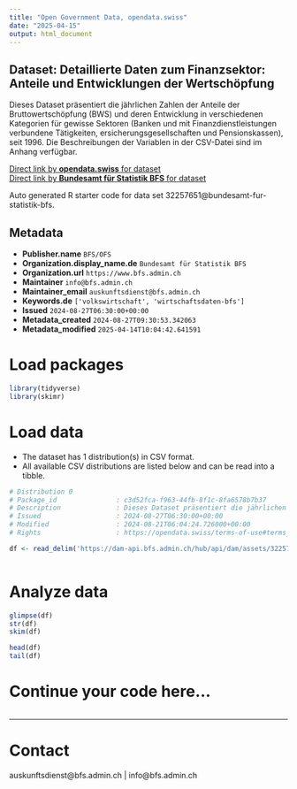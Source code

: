 ```yaml
---
title: "Open Government Data, opendata.swiss"
date: "2025-04-15"
output: html_document
---
```


## Dataset: Detaillierte Daten zum Finanzsektor: Anteile und Entwicklungen der Wertschöpfung

Dieses Dataset präsentiert die jährlichen Zahlen der Anteile der Bruttowertschöpfung (BWS) und deren Entwicklung in verschiedenen Kategorien für gewisse Sektoren (Banken und mit Finanzdienstleistungen verbundene Tätigkeiten, ersicherungsgesellschaften und Pensionskassen), seit 1996. Die Beschreibungen der Variablen in der CSV-Datei sind im Anhang verfügbar.

[Direct link by **opendata.swiss** for dataset](https://opendata.swiss/de/dataset/detaillierte-daten-zum-finanzsektor-anteile-und-entwicklungen-der-wertschopfung3)<br>
[Direct link by **Bundesamt für Statistik BFS** for dataset](https://www.bfs.admin.ch/asset/de/ts-x-04.02.03.05)

Auto generated R starter code for data set 32257651@bundesamt-fur-statistik-bfs.

## Metadata

- **Publisher.name** `BFS/OFS`
- **Organization.display_name.de** `Bundesamt für Statistik BFS`
- **Organization.url** `https://www.bfs.admin.ch`
- **Maintainer** `info@bfs.admin.ch`
- **Maintainer_email** `auskunftsdienst@bfs.admin.ch`
- **Keywords.de** `['volkswirtschaft', 'wirtschaftsdaten-bfs']`
- **Issued** `2024-08-27T06:30:00+00:00`
- **Metadata_created** `2024-08-27T09:30:53.342063`
- **Metadata_modified** `2025-04-14T10:04:42.641591`


# Load packages

```r

library(tidyverse)
library(skimr)

```

# Load data

-   The dataset has 1 distribution(s) in CSV format.
-   All available CSV distributions are listed below and can be read into a tibble.

```r

# Distribution 0
# Package_id               : c3d52fca-f963-44fb-8f1c-8fa6578b7b37
# Description              : Dieses Dataset präsentiert die jährlichen Zahlen der Anteile der Bruttowertschöpfung (BWS) und deren Entwicklung in verschiedenen Kategorien für gewisse Sektoren (Banken und mit Finanzdienstleistungen verbundene Tätigkeiten, ersicherungsgesellschaften und Pensionskassen), seit 1996. Die Beschreibungen der Variablen in der CSV-Datei sind im Anhang verfügbar.
# Issued                   : 2024-08-27T06:30:00+00:00
# Modified                 : 2024-08-21T06:04:24.726000+00:00
# Rights                   : https://opendata.swiss/terms-of-use#terms_by_ask

df <- read_delim('https://dam-api.bfs.admin.ch/hub/api/dam/assets/32257660/master')



```

# Analyze data

```r

glimpse(df)
str(df)
skim(df)

head(df)
tail(df)

```

# Continue your code here...

```r

```

------------------------------------------------------------------------

# Contact

auskunftsdienst@bfs.admin.ch | info@bfs.admin.ch
